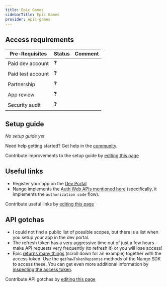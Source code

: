 ```yaml
---
title: Epic Games
sidebarTitle: Epic Games
provider: epic-games
---
```




<Overview />
<PreBuiltTooling provider={providers[pageMetadata.provider]} />
<PreBuiltUseCases />

## Access requirements
| Pre-Requisites | Status | Comment|
| - | - | - |
| Paid dev account | ❓ |  |
| Paid test account | ❓ |  |
| Partnership | ❓ | |
| App review | ❓ |  |
| Security audit | ❓ | |


## Setup guide

_No setup guide yet._

<Tip>Need help getting started? Get help in the [community](https://nango.dev/slack).</Tip>

<Note>Contribute improvements to the setup guide by [editing this page](https://github.com/nangohq/nango/tree/master/docs-v2/integrations/all/epic-games.mdx)</Note>


## Useful links

-   Register your app on the [Dev Portal](https://dev.epicgames.com/portal)
-   Nango implements the [Auth Web APIs mentioned here](https://dev.epicgames.com/docs/web-api-ref/authentication) (specifically, it implements the `authorization code` flow).

<Note>Contribute useful links by [editing this page](https://github.com/nangohq/nango/tree/master/docs-v2/integrations/all/epic-games.mdx)</Note>

## API gotchas

-   I could not find a public list of possible scopes, but there is a list when you setup your app in the dev portal.
-   The refresh token has a very aggressive time out of just a few hours - make API requests very frequently (to refresh it) or you will lose access!
-   Epic [returns many things](https://dev.epicgames.com/docs/web-api-ref/authentication#requesting-an-access-token) (scroll down for an example) together with the access token. Use the `getRawTokenRepsonse` methods of the Nango SDK to access these. You can get even more additional information by [inspecting the access token](https://dev.epicgames.com/docs/web-api-ref/authentication#account-information).

<Note>Contribute API gotchas by [editing this page](https://github.com/nangohq/nango/tree/master/docs-v2/integrations/all/epic-games.mdx)</Note>
